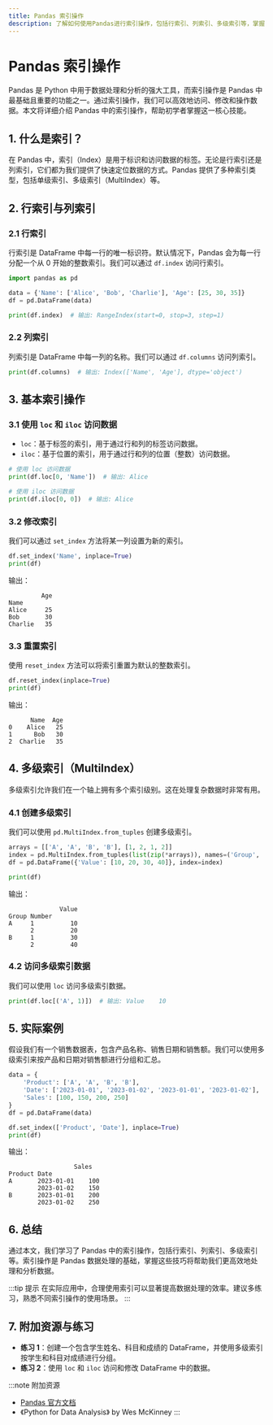 ```yaml
---
title: Pandas 索引操作
description: 了解如何使用Pandas进行索引操作，包括行索引、列索引、多级索引等，掌握数据访问和修改的基本技巧。
---
```


# Pandas 索引操作

Pandas 是 Python 中用于数据处理和分析的强大工具，而索引操作是 Pandas 中最基础且重要的功能之一。通过索引操作，我们可以高效地访问、修改和操作数据。本文将详细介绍 Pandas 中的索引操作，帮助初学者掌握这一核心技能。

## 1. 什么是索引？

在 Pandas 中，索引（Index）是用于标识和访问数据的标签。无论是行索引还是列索引，它们都为我们提供了快速定位数据的方式。Pandas 提供了多种索引类型，包括单级索引、多级索引（MultiIndex）等。

## 2. 行索引与列索引

### 2.1 行索引

行索引是 DataFrame 中每一行的唯一标识符。默认情况下，Pandas 会为每一行分配一个从 0 开始的整数索引。我们可以通过 `df.index` 访问行索引。

```python
import pandas as pd

data = {'Name': ['Alice', 'Bob', 'Charlie'], 'Age': [25, 30, 35]}
df = pd.DataFrame(data)

print(df.index)  # 输出: RangeIndex(start=0, stop=3, step=1)
```

### 2.2 列索引

列索引是 DataFrame 中每一列的名称。我们可以通过 `df.columns` 访问列索引。

```python
print(df.columns)  # 输出: Index(['Name', 'Age'], dtype='object')
```

## 3. 基本索引操作

### 3.1 使用 `loc` 和 `iloc` 访问数据

- `loc`：基于标签的索引，用于通过行和列的标签访问数据。
- `iloc`：基于位置的索引，用于通过行和列的位置（整数）访问数据。

```python
# 使用 loc 访问数据
print(df.loc[0, 'Name'])  # 输出: Alice

# 使用 iloc 访问数据
print(df.iloc[0, 0])  # 输出: Alice
```

### 3.2 修改索引

我们可以通过 `set_index` 方法将某一列设置为新的索引。

```python
df.set_index('Name', inplace=True)
print(df)
```

输出：

```
         Age
Name        
Alice     25
Bob       30
Charlie   35
```

### 3.3 重置索引

使用 `reset_index` 方法可以将索引重置为默认的整数索引。

```python
df.reset_index(inplace=True)
print(df)
```

输出：

```
      Name  Age
0    Alice   25
1      Bob   30
2  Charlie   35
```

## 4. 多级索引（MultiIndex）

多级索引允许我们在一个轴上拥有多个索引级别。这在处理复杂数据时非常有用。

### 4.1 创建多级索引

我们可以使用 `pd.MultiIndex.from_tuples` 创建多级索引。

```python
arrays = [['A', 'A', 'B', 'B'], [1, 2, 1, 2]]
index = pd.MultiIndex.from_tuples(list(zip(*arrays)), names=('Group', 'Number'))
df = pd.DataFrame({'Value': [10, 20, 30, 40]}, index=index)

print(df)
```

输出：

```
              Value
Group Number       
A     1          10
      2          20
B     1          30
      2          40
```

### 4.2 访问多级索引数据

我们可以使用 `loc` 访问多级索引数据。

```python
print(df.loc[('A', 1)])  # 输出: Value    10
```

## 5. 实际案例

假设我们有一个销售数据表，包含产品名称、销售日期和销售额。我们可以使用多级索引来按产品和日期对销售额进行分组和汇总。

```python
data = {
    'Product': ['A', 'A', 'B', 'B'],
    'Date': ['2023-01-01', '2023-01-02', '2023-01-01', '2023-01-02'],
    'Sales': [100, 150, 200, 250]
}
df = pd.DataFrame(data)

df.set_index(['Product', 'Date'], inplace=True)
print(df)
```

输出：

```
                  Sales
Product Date           
A       2023-01-01    100
        2023-01-02    150
B       2023-01-01    200
        2023-01-02    250
```

## 6. 总结

通过本文，我们学习了 Pandas 中的索引操作，包括行索引、列索引、多级索引等。索引操作是 Pandas 数据处理的基础，掌握这些技巧将帮助我们更高效地处理和分析数据。

:::tip 提示
在实际应用中，合理使用索引可以显著提高数据处理的效率。建议多练习，熟悉不同索引操作的使用场景。
:::

## 7. 附加资源与练习

- **练习 1**：创建一个包含学生姓名、科目和成绩的 DataFrame，并使用多级索引按学生和科目对成绩进行分组。
- **练习 2**：使用 `loc` 和 `iloc` 访问和修改 DataFrame 中的数据。

:::note 附加资源
- [Pandas 官方文档](https://pandas.pydata.org/pandas-docs/stable/index.html)
- 《Python for Data Analysis》 by Wes McKinney
:::